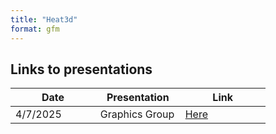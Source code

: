 ```yaml
---
title: "Heat3d"
format: gfm
---
```


## Links to presentations

| Date | Presentation | Link |
|----|----|----|
| 4/7/2025 | Graphics Group | [Here](https://twiedrw.github.io/ch3-heat3d/writeups/graphics-group/slides.html#/title-slide) |
